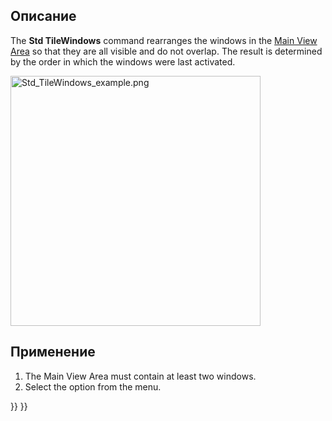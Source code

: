 <languages/>

{{Docnav/ru
|[[Std_ActivatePrevWindow/ru|Команда "Предыдущее"]]
|[[Std_CascadeWindows/ru|Команда "Каскадом"]]
|[[Std_Windows_Menu/ru|Меню "Окна"]]
|IconL=Std_ActivatePrevWindow.svg
|IconR=Std_CascadeWindows.svg
|IconC=Freecad.svg
}}

{{GuiCommand
|Name=Std TileWindows
|MenuLocation=Windows → Tile
|Workbenches=All
|SeeAlso=[[Std_CascadeWindows|Std CascadeWindows]]
}}

<span id="Description"></span>
==Описание==

The '''Std TileWindows''' command rearranges the windows in the [[Main_View_Area|Main View Area]] so that they are all visible and do not overlap. The result is determined by the order in which the windows were last activated.

[[Image:Std_TileWindows_example.png|400px]]
{{Caption|Main View Area with three tiled windows}}

<span id="Usage"></span>
==Применение==

# The Main View Area must contain at least two windows.
# Select the {{MenuCommand|Windows → [[Image:Std_TileWindows.svg|16px]] Tile}} option from the menu.


{{Docnav/ru
|[[Std_ActivatePrevWindow/ru|Команда "Предыдущее"]]
|[[Std_CascadeWindows/ru|Команда "Каскадом"]]
|[[Std_Windows_Menu/ru|Меню "Окна"]]
|IconL=Std_ActivatePrevWindow.svg
|IconR=Std_CascadeWindows.svg
|IconC=Freecad.svg
}}

{{Std_Base_navi{{#translation:}}}}
{{Userdocnavi{{#translation:}}}}